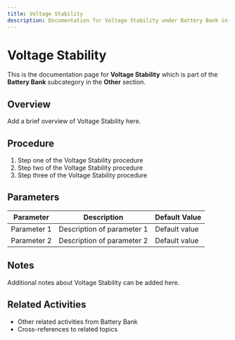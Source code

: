 ```yaml
---
title: Voltage Stability
description: Documentation for Voltage Stability under Battery Bank in Other category
---
```


# Voltage Stability

This is the documentation page for **Voltage Stability** which is part of the **Battery Bank** subcategory in the **Other** section.

## Overview

Add a brief overview of Voltage Stability here.

## Procedure

1. Step one of the Voltage Stability procedure
2. Step two of the Voltage Stability procedure
3. Step three of the Voltage Stability procedure

## Parameters

| Parameter | Description | Default Value |
|-----------|-------------|---------------|
| Parameter 1 | Description of parameter 1 | Default value |
| Parameter 2 | Description of parameter 2 | Default value |

## Notes

Additional notes about Voltage Stability can be added here.

## Related Activities

- Other related activities from Battery Bank
- Cross-references to related topics
